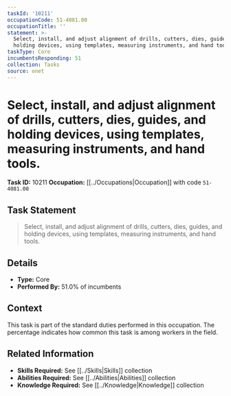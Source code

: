 ```yaml
---
taskId: '10211'
occupationCode: 51-4081.00
occupationTitle: ''
statement: >-
  Select, install, and adjust alignment of drills, cutters, dies, guides, and
  holding devices, using templates, measuring instruments, and hand tools.
taskType: Core
incumbentsResponding: 51
collection: Tasks
source: onet
---
```

# Select, install, and adjust alignment of drills, cutters, dies, guides, and holding devices, using templates, measuring instruments, and hand tools.

**Task ID:** 10211
**Occupation:** [[../Occupations|Occupation]] with code `51-4081.00`

## Task Statement

> Select, install, and adjust alignment of drills, cutters, dies, guides, and holding devices, using templates, measuring instruments, and hand tools.

## Details

- **Type:** Core
- **Performed By:** 51.0% of incumbents

## Context

This task is part of the standard duties performed in this occupation. The percentage indicates how common this task is among workers in the field.

## Related Information

- **Skills Required:** See [[../Skills|Skills]] collection
- **Abilities Required:** See [[../Abilities|Abilities]] collection
- **Knowledge Required:** See [[../Knowledge|Knowledge]] collection

